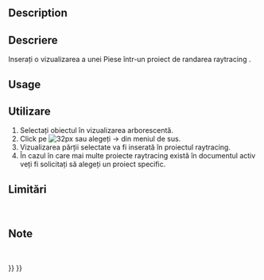 <languages/>

{{Docnav
|[[Raytracing_Lux|New LuxRender project]]
|[[Raytracing_ResetCamera|Reset camera]]
|[[Raytracing_Workbench|Raytracing]]
|IconL=Raytracing_Lux.svg
|IconR=Raytracing_ResetCamera.svg
|IconC=Workbench_Raytracing.svg
}}

<div class="mw-translate-fuzzy">
{{GuiCommand|Name=Raytracing InsertPart|MenuLocation=Raytracing → InsertPart‏‎||Workbenches=[[Raytracing_Workbench|Raytracing]]|Shortcut=|SeeAlso=}}
</div>

==Description==

<div class="mw-translate-fuzzy">
==Descriere==
Inserați o vizualizarea a unei Piese într-un proiect de randarea raytracing .
</div>

==Usage==

<div class="mw-translate-fuzzy">
==Utilizare==
#Selectați obiectul în vizualizarea arborescentă.
#Click pe [[Image: Raytracing_InsertPart.svg | 32px]] sau alegeți {{KEY | Raytracing}} → {{KEY | [[Image: Raytracing_InsertPart.svg | 32px]] Introduceți o parte}} din meniul de sus.
#Vizualizarea părții selectate va fi inserată în proiectul raytracing.
#În cazul în care mai multe proiecte raytracing există în documentul activ veți fi solicitați să alegeți un proiect specific.
</div>

<div class="mw-translate-fuzzy">
==Limitări==
<br />
</div>


<div class="mw-translate-fuzzy">
==Note==
<br />
</div>


{{Docnav
|[[Raytracing_Lux|New LuxRender project]]
|[[Raytracing_ResetCamera|Reset camera]]
|[[Raytracing_Workbench|Raytracing]]
|IconL=Raytracing_Lux.svg
|IconR=Raytracing_ResetCamera.svg
|IconC=Workbench_Raytracing.svg
}}

{{Raytracing_Tools_navi{{#translation:}}}}
{{Userdocnavi{{#translation:}}}}